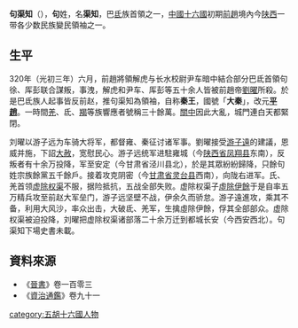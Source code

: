 '''句渠知'''（{{bd|？||？||}}），'''句'''姓，名'''渠知'''，巴[[氐|氐]]族首領之一，[[中國|中國]][[十六國|十六國]]初期[[前趙|前趙]]境內今[[陕西|陕西]]一带各少数民族變民領袖之一。

==生平==
320年（光初三年）六月，前趙將領解虎与长水校尉尹车暗中結合部分巴氐首領句徐、厍彭联合謀叛，事洩，解虎和尹车、厍彭等五十余人皆被前趙帝[[劉曜|劉曜]]所殺。於是巴氐族人起事皆反前赵，推句渠知為領袖，自称'''秦王'''，國號「'''大秦'''」，改元'''[[平趙|平趙]]'''。一時間[[羌|羌]]、氐、[[羯|羯]]等族響應者號稱三十餘萬。[[關中|關中]]因此大亂，城門連白天都緊閉。

刘曜以游子远为车骑大将军，都督雍、秦征讨诸军事。劉曜接受[[游子遠|游子遠]]的建議，恩威并施，下詔[[大赦|大赦]]，宽慰民心。游子远统军进駐雍城（今[[陕西省|陕西省]][[凤翔县|凤翔县]]东南），反叛者有十余万投降，军至安定（今甘肃省泾川县北），於是其眾紛紛歸降，只餘句姓宗族餘黨五千餘戶。接着攻克阴密（今[[甘肃省|甘肃省]][[灵台县|灵台县]]西南），向陇右进军。氏、羌首领[[虚除权渠|虚除权渠]]不服，据险抵抗，五战全部失败。虚除权渠子[[虛除伊餘|虛除伊餘]]于是自率五万精兵攻至前赵大军垒门，游子远坚壁不战，伊余久而骄怠。游子遠進攻，乘其不备，利用大风沙，率众出击，大破氐、羌军，生擒虛除伊餘，俘其全部部众。虚除权渠被迫投降，刘曜把虚除权渠诸部落二十余万迁到都城长安（今西安西北）。句渠知下場史書未載。

==資料來源==
*《[[晉書|晉書]]》卷一百零三
*《[[資治通鑑|資治通鑑]]》卷九十一

{{五胡十六國}}

[[category:五胡十六國人物|category:五胡十六國人物]]